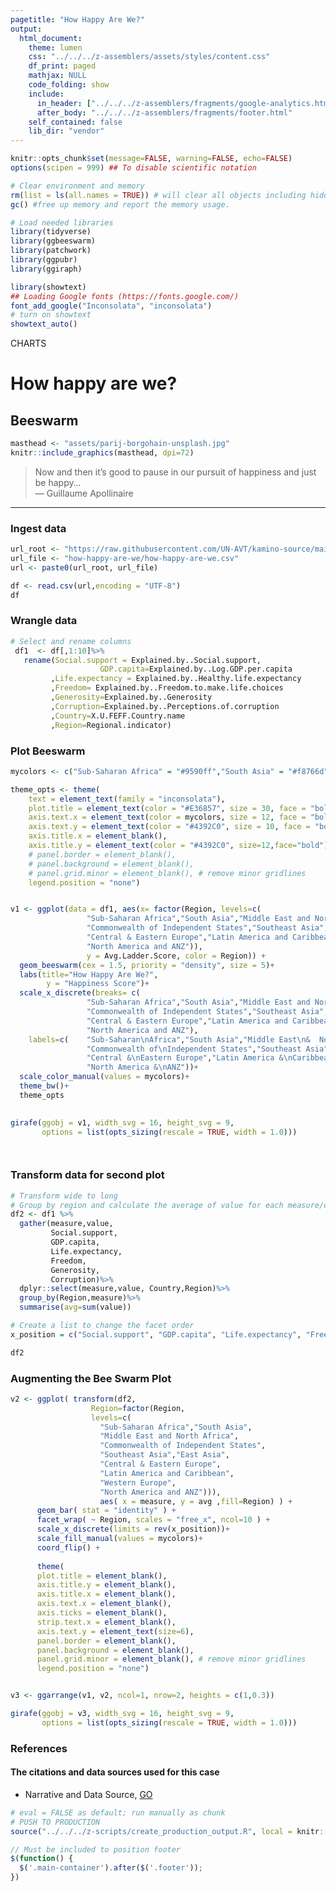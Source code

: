 ```yaml
---
pagetitle: "How Happy Are We?"
output:
  html_document:
    theme: lumen
    css: "../../../z-assemblers/assets/styles/content.css"
    df_print: paged
    mathjax: NULL
    code_folding: show
    include:
      in_header: ["../../../z-assemblers/fragments/google-analytics.html", "../../../z-assemblers/fragments/header.html"]
      after_body: "../../../z-assemblers/fragments/footer.html"
    self_contained: false
    lib_dir: "vendor"
---
```


```r

knitr::opts_chunk$set(message=FALSE, warning=FALSE, echo=FALSE)
options(scipen = 999) ## To disable scientific notation

# Clear environment and memory
rm(list = ls(all.names = TRUE)) # will clear all objects including hidden objects.
gc() #free up memory and report the memory usage.

# Load needed libraries
library(tidyverse)
library(ggbeeswarm)
library(patchwork)
library(ggpubr)
library(ggiraph)

library(showtext)
## Loading Google fonts (https://fonts.google.com/)
font_add_google("Inconsolata", "inconsolata")
# turn on showtext
showtext_auto()

```

<div class="activity">
CHARTS  
</div>

# How happy are we?
## Beeswarm


```r

masthead <- "assets/parij-borgohain-unsplash.jpg"
knitr::include_graphics(masthead, dpi=72)

```


> Now and then it's good to pause in our pursuit of happiness and just be happy...\
--- Guillaume Apollinaire\

***

### Ingest data 


```r

url_root <- "https://raw.githubusercontent.com/UN-AVT/kamino-source/main/sources/0-shared/data/"
url_file <- "how-happy-are-we/how-happy-are-we.csv"
url <- paste0(url_root, url_file)

df <- read.csv(url,encoding = "UTF-8")
df

```


### Wrangle data


```r
 
# Select and rename columns
 df1  <- df[,1:10]%>% 
   rename(Social.support = Explained.by..Social.support, 
                    GDP.capita=Explained.by..Log.GDP.per.capita
         ,Life.expectancy = Explained.by..Healthy.life.expectancy
         ,Freedom= Explained.by..Freedom.to.make.life.choices
         ,Generosity=Explained.by..Generosity
         ,Corruption=Explained.by..Perceptions.of.corruption
         ,Country=X.U.FEFF.Country.name
         ,Region=Regional.indicator)

```


### Plot Beeswarm


```r


mycolors <- c("Sub-Saharan Africa" = "#9590ff","South Asia" = "#f8766d","Middle East and North Africa" = "#e76bf3", "Commonwealth of Independent States" = "#ff62bc","Southeast Asia" = "#00b0f6","East Asia" = "#00bf7d", "Central & Eastern Europe" = "#39b600","Latin America and Caribbean" = "#ffaec8","Western Europe" = "#00bfc4", "North America and ANZ" = "#ffdf13")

theme_opts <- theme(
    text = element_text(family = "inconsolata"), 
    plot.title = element_text(color = "#E36857", size = 30, face = "bold", hjust = 0.5),
    axis.text.x = element_text(color = mycolors, size = 12, face = "bold"),
    axis.text.y = element_text(color = "#4392C0", size = 10, face = "bold"),
    axis.title.x = element_blank(),
    axis.title.y = element_text(color = "#4392C0", size=12,face="bold"),
    # panel.border = element_blank(),
    # panel.background = element_blank(),
    # panel.grid.minor = element_blank(), # remove minor gridlines
    legend.position = "none")


v1 <- ggplot(data = df1, aes(x= factor(Region, levels=c(
                 "Sub-Saharan Africa","South Asia","Middle East and North Africa",
                 "Commonwealth of Independent States","Southeast Asia","East Asia",
                 "Central & Eastern Europe","Latin America and Caribbean","Western Europe",
                 "North America and ANZ")),
                 y = Avg.Ladder.Score, color = Region)) +
  geom_beeswarm(cex = 1.5, priority = "density", size = 5)+
  labs(title="How Happy Are We?",
        y = "Happiness Score")+ 
  scale_x_discrete(breaks= c(
                 "Sub-Saharan Africa","South Asia","Middle East and North Africa",
                 "Commonwealth of Independent States","Southeast Asia","East Asia",
                 "Central & Eastern Europe","Latin America and Caribbean","Western Europe",
                 "North America and ANZ"), 
    labels=c(    "Sub-Saharan\nAfrica","South Asia","Middle East\n&  North Africa",
                 "Commonwealth of\nIndependent States","Southeast Asia","East Asia",
                 "Central &\nEastern Europe","Latin America &\nCaribbean","Western Europe",
                 "North America &\nANZ"))+
  scale_color_manual(values = mycolors)+
  theme_bw()+
  theme_opts
  

girafe(ggobj = v1, width_svg = 16, height_svg = 9,
       options = list(opts_sizing(rescale = TRUE, width = 1.0)))




```



### Transform data for second plot

```r

# Transform wide to long
# Group by region and calculate the average of value for each measure/category
df2 <- df1 %>%
  gather(measure,value,
         Social.support, 
         GDP.capita,
         Life.expectancy,
         Freedom,
         Generosity,
         Corruption)%>%
  dplyr::select(measure,value, Country,Region)%>%
  group_by(Region,measure)%>%
  summarise(avg=sum(value)) 

# Create a list to change the facet order
x_position = c("Social.support", "GDP.capita", "Life.expectancy", "Freedom","Generosity","Corruption")

df2

```

### Augmenting the Bee Swarm Plot

```r

v2 <- ggplot( transform(df2, 
                  Region=factor(Region, 
                  levels=c(
                    "Sub-Saharan Africa","South Asia",
                    "Middle East and North Africa",
                    "Commonwealth of Independent States",
                    "Southeast Asia","East Asia",
                    "Central & Eastern Europe",
                    "Latin America and Caribbean",
                    "Western Europe",
                    "North America and ANZ"))),
                    aes( x = measure, y = avg ,fill=Region) ) + 
      geom_bar( stat = "identity" ) + 
      facet_wrap( ~ Region, scales = "free_x", ncol=10 ) + 
      scale_x_discrete(limits = rev(x_position))+
      scale_fill_manual(values = mycolors)+
      coord_flip() +
       
      theme(
      plot.title = element_blank(),
      axis.title.y = element_blank(),
      axis.title.x = element_blank(),
      axis.text.x = element_blank(),
      axis.ticks = element_blank(),
      strip.text.x = element_blank(),
      axis.text.y = element_text(size=6),
      panel.border = element_blank(),
      panel.background = element_blank(),
      panel.grid.minor = element_blank(), # remove minor gridlines
      legend.position = "none")



```



```r


v3 <- ggarrange(v1, v2, ncol=1, nrow=2, heights = c(1,0.3))

girafe(ggobj = v3, width_svg = 16, height_svg = 9,
       options = list(opts_sizing(rescale = TRUE, width = 1.0)))

```


### References
#### The citations and data sources used for this case

* Narrative and Data Source, [GO](https://worldhappiness.report/ed/2020){target="_blank"}


```r

# eval = FALSE as default; run manually as chunk
# PUSH TO PRODUCTION
source("../../../z-scripts/create_production_output.R", local = knitr::knit_global())

```


```js

// Must be included to position footer
$(function() {
  $('.main-container').after($('.footer'));
})

```


